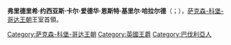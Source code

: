 {{noteTA
|1=zh:弗里德里希; zh-tw:腓特烈
}}
{{Infobox noble
| name        = 弗里德里希·约西亚斯
| image       = [[File:Dukes_of_Saxe-Coburg-Gotha_(descendants_of_Duke_Charles_Edward).png|120px]] 
| succession  = 薩克森-科堡-哥達家族首領
| reign       = 1954年 — 1998年
| predecessor = [[卡爾·愛德華_(薩克森-科堡-哥達公爵)|卡爾·愛德華]]
| successor   = [[安德烈阿斯_(薩克森-科堡-哥達)|安德烈阿斯]]
| birth_date  = {{Birth date|1918|11|29|df=yes}}
| death_date  = {{Death date and age|1998|1|23|1918|11|29|df=y}}
| father      = 萨克森-科堡-哥达的[[卡尔·爱德华_(萨克森-科堡-哥达公爵)|卡尔·爱德华]]
| mother      = 石勒苏益格-荷尔斯泰因的[[維多利亞·阿德萊德_(什勒斯維希-霍爾斯坦)|维多利亚·阿德莱德]]
| noble family=  [[薩克森-科堡-哥達王朝|薩克森-科堡-哥達王朝]]
}}

'''弗里德里希·约西亚斯·卡尔·爱德华·恩斯特·基里尔·哈拉尔德'''（{{lang-de|'''Friedrich Josias Carl Eduard Ernst Kyrill Harald'''}}；{{bd|1918年|11月29日|1998年|1月23日}}），[[萨克森-科堡-哥达王朝|萨克森-科堡-哥达王朝]]王室首領。


{{S-start}}
{{S-hou|[[薩克森-科堡-哥達王朝|薩克森-科堡-哥達王朝]]|1918年|11月29日|1998年|1月23日|[[韋廷王朝|韋廷王朝]]}}
{{S-pre}}
{{S-bef|before=[[卡爾·愛德華_(萨克森-科堡-哥达公爵)|卡爾·愛德華]]}}
{{S-tul|title=[[薩克森-科堡-哥達|薩克森-科堡-哥達公爵]]|years=1954年3月6日–1998年1月23日}}
{{S-aft|after=[[安德烈阿斯_(薩克森-科堡-哥達)|安德烈阿斯]]}}
{{S-end}}

{{Authority control}}
{{DEFAULTSORT:Friedrich Josias}}
[[Category:萨克森-科堡-哥达王朝|Category:萨克森-科堡-哥达王朝]]
[[Category:英國王爵|Category:英國王爵]]
[[Category:巴伐利亞人|Category:巴伐利亞人]]